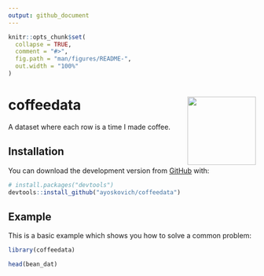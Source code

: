 ```yaml
---
output: github_document
---
```


<!-- README.md is generated from README.Rmd. Please edit that file -->

```r
knitr::opts_chunk$set(
  collapse = TRUE,
  comment = "#>",
  fig.path = "man/figures/README-",
  out.width = "100%"
)
```

# coffeedata <img src='man/figures/output.png' align="right" height="139"/>

<!-- badges: start -->
<!-- badges: end -->

A dataset where each row is a time I made coffee.

## Installation

You can download the development version from [GitHub](https://github.com/) with:

``` r
# install.packages("devtools")
devtools::install_github("ayoskovich/coffeedata")
```
## Example

This is a basic example which shows you how to solve a common problem:

```r
library(coffeedata)

head(bean_dat)
```
